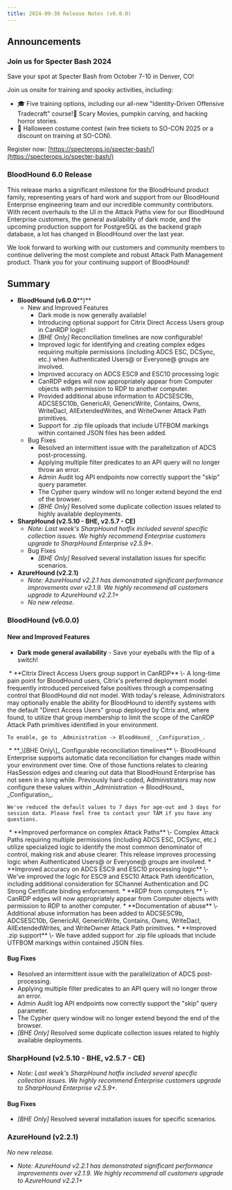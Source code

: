 ```yaml
---
title: 2024-09-30 Release Notes (v6.0.0)
---
```


## Announcements

### Join us for Specter Bash 2024

Save your spot at Specter Bash from October 7-10 in Denver, CO!

Join us onsite for training and spooky activities, including:

* 🎓 Five training options, including our all-new "Identity-Driven Offensive Tradecraft" course!🎃 Scary Movies, pumpkin carving, and hacking horror stories.
* 👻 Halloween costume contest (win free tickets to SO-CON 2025 or a discount on training at SO-CON).

Register now: [https://specterops.io/specter-bash/](https://specterops.io/specter-bash/)

### BloodHound 6.0 Release

This release marks a significant milestone for the BloodHound product family, representing years of hard work and support from our BloodHound Enterprise engineering team and our incredible community contributors. With recent overhauls to the UI in the Attack Paths view for our BloodHound Enterprise customers, the general availability of dark mode, and the upcoming production support for PostgreSQL as the backend graph database, a lot has changed in BloodHound over the last year.

We look forward to working with our customers and community members to continue delivering the most complete and robust Attack Path Management product. Thank you for your continuing support of BloodHound!

## Summary


* **BloodHound (v6.0.0****)**
    * New and Improved Features
        * Dark mode is now generally available!
        * Introducing optional support for Citrix Direct Access Users group in CanRDP logic!
        * _\[BHE Only\]_ Reconciliation timelines are now configurable!
        * Improved logic for identifying and creating complex edges requiring multiple permissions (including ADCS ESC, DCSync, etc.) when Authenticated Users@ or Everyone@ groups are involved.
        * Improved accuracy on ADCS ESC9 and ESC10 processing logic
        * CanRDP edges will now appropriately appear from Computer objects with permission to RDP to another computer.
        * Provided additional abuse information to ADCSESC9b, ADCSESC10b, GenericAll, GenericWrite, Contains, Owns, WriteDacl, AllExtendedWrites, and WriteOwner Attack Path primitives.
        * Support for .zip file uploads that include UTFBOM markings within contained JSON files has been added.
    * Bug Fixes
        * Resolved an intermittent issue with the parallelization of ADCS post-processing.
        * Applying multiple filter predicates to an API query will no longer throw an error.
        * Admin Audit log API endpoints now correctly support the "skip" query parameter.
        * The Cypher query window will no longer extend beyond the end of the browser.
        * _\[BHE Only\]_ Resolved some duplicate collection issues related to highly available deployments.
* **SharpHound (v2.5.10 - BHE, v2.5.7 - CE)**
    * _Note: Last week's SharpHound hotfix included several specific collection issues. We highly recommend Enterprise customers upgrade to SharpHound Enterprise v2.5.9+._
    * Bug Fixes
        * _\[BHE Only\]_ Resolved several installation issues for specific scenarios.
* **AzureHound (v2.2.1)**
    * _Note: AzureHound v2.2.1 has demonstrated significant performance improvements over v2.1.9. We highly recommend all customers upgrade to AzureHound v2.2.1+_
    * _No new release._

### BloodHound (v6.0.0)

#### New and Improved Features

* **Dark mode general availability** \- Save your eyeballs with the flip of a switch!
<Frame>
  <img src="/hc/images/image-1.png" alt=""/>
</Frame>
* **Citrix Direct Access Users group support in CanRDP** \- A long-time pain point for BloodHound users, Citrix's preferred deployment model frequently introduced perceived false positives through a compensating control that BloodHound did not model. With today's release, Administrators may optionally enable the ability for BloodHound to identify systems with the default "Direct Access Users" group deployed by Citrix and, where found, to utilize that group membership to limit the scope of the CanRDP Attack Path primitives identified in your environment.

    To enable, go to _Administration -> BloodHound_ _Configuration_.
<Frame>
  <img src="/hc/images/image-2.png" alt=""/>
</Frame>
* **_\[BHE Only\]_ Configurable reconciliation timelines** \- BloodHound Enterprise supports automatic data reconciliation for changes made within your environment over time. One of those functions relates to clearing HasSession edges and clearing out data that BloodHound Enterprise has not seen in a long while. Previously hard-coded, Administrators may now configure these values within _Administration -> BloodHound_ _Configuration_.

    We've reduced the default values to 7 days for age-out and 3 days for session data. Please feel free to contact your TAM if you have any questions.
<Frame>
  <img src="/hc/images/image-3.png" alt=""/>
</Frame>
* **Improved performance on complex Attack Paths** \- Complex Attack Paths requiring multiple permissions (including ADCS ESC, DCSync, etc.) utilize specialized logic to identify the most common denominator of control, making risk and abuse clearer. This release improves processing logic when Authenticated Users@ or Everyone@ groups are involved.
* **Improved accuracy on ADCS ESC9 and ESC10 processing logic** \- We've improved the logic for ESC9 and ESC10 Attack Path identification, including additional consideration for SChannel Authentication and DC Strong Certificate binding enforcement.
* **RDP from computers ** \- CanRDP edges will now appropriately appear from Computer objects with permission to RDP to another computer.
* **Documentation of abuse** \- Additional abuse information has been added to ADCSESC9b, ADCSESC10b, GenericAll, GenericWrite, Contains, Owns, WriteDacl, AllExtendedWrites, and WriteOwner Attack Path primitives.
* **Improved .zip support** \- We have added support for .zip file uploads that include UTFBOM markings within contained JSON files.

#### Bug Fixes

* Resolved an intermittent issue with the parallelization of ADCS post-processing.
* Applying multiple filter predicates to an API query will no longer throw an error.
* Admin Audit log API endpoints now correctly support the "skip" query parameter.
* The Cypher query window will no longer extend beyond the end of the browser.
* _\[BHE Only\]_ Resolved some duplicate collection issues related to highly available deployments.

### SharpHound (v2.5.10 - BHE, v2.5.7 - CE)

* _Note: Last week's SharpHound hotfix included several specific collection issues. We highly recommend Enterprise customers upgrade to SharpHound Enterprise v2.5.9+._

#### Bug Fixes

* _\[BHE Only\]_ Resolved several installation issues for specific scenarios.

### AzureHound (v2.2.1)


_No new release._

* _Note: AzureHound v2.2.1 has demonstrated significant performance improvements over v2.1.9. We highly recommend all customers upgrade to AzureHound v2.2.1+_

